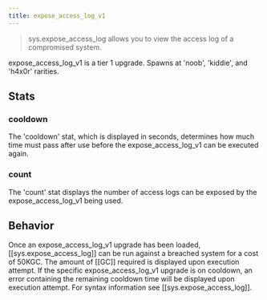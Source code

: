 ```yaml
---
title: expose_access_log_v1
---
```


> sys.expose_access_log allows you to view the access log of a compromised system.

expose_access_log_v1 is a tier 1 upgrade. Spawns at 'noob', 'kiddie', and 'h4x0r' rarities.

## Stats

### cooldown

The 'cooldown' stat, which is displayed in seconds, determines how much time must pass after use before the expose_access_log_v1 can be executed again.

### count

The 'count' stat displays the number of access logs can be exposed by the expose_access_log_v1 being used.

## Behavior

Once an expose_access_log_v1 upgrade has been loaded, [[sys.expose_access_log]] can be run against a breached system for a cost of 50KGC. The amount of [[GC]] required is displayed upon execution attempt. If the specific expose_access_log_v1 upgrade is on cooldown, an error containing the remaining cooldown time will be displayed upon execution attempt. For syntax information see [[sys.expose_access_log]].

